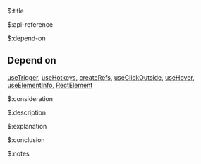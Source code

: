 $:title



$:api-reference



$:depend-on

## Depend on

[useTrigger](/docs/hooks/use-trigger), [useHotkeys](/docs/hooks/use-hotkeys), [createRefs](/docs/hooks/use-merged-ref), [useClickOutside](/docs/hooks/use-click-outside), [useHover](/docs/hooks/use-hover), [useElementInfo](/docs/hooks/use-element-info), [RectElement](/docs/hooks/use-element-info)



$:consideration



$:description



$:explanation



$:conclusion



$:notes


